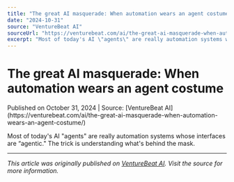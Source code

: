 ```yaml
---
title: "The great AI masquerade: When automation wears an agent costume"
date: "2024-10-31"
source: "VentureBeat AI"
sourceUrl: "https://venturebeat.com/ai/the-great-ai-masquerade-when-automation-wears-an-agent-costume/"
excerpt: "Most of today's AI \"agents\" are really automation systems whose interfaces are “agentic.\" The trick is understanding what's behind the mask...."
---
```


# The great AI masquerade: When automation wears an agent costume

<div class="text-sm text-gray-500 mb-4">
  Published on October 31, 2024 | Source: [VentureBeat AI](https://venturebeat.com/ai/the-great-ai-masquerade-when-automation-wears-an-agent-costume/)
</div>

Most of today's AI "agents" are really automation systems whose interfaces are “agentic." The trick is understanding what's behind the mask.

---

*This article was originally published on [VentureBeat AI](https://venturebeat.com/ai/the-great-ai-masquerade-when-automation-wears-an-agent-costume/). Visit the source for more information.*
